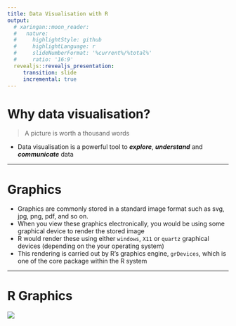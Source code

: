 ```yaml
---
title: Data Visualisation with R
output:
  # xaringan::moon_reader:
  #   nature:
  #     highlightStyle: github
  #     highlightLanguage: r
  #     slideNumberFormat: '%current%/%total%'
  #     ratio: '16:9'
  revealjs::revealjs_presentation:
     transition: slide
     incremental: true
---
```


# Why data visualisation?

<blockquote>
A picture is worth a thousand words
</blockquote>

* Data visualisation is a powerful tool to **_explore_**, **_understand_** and **_communicate_** data

--- 

# Graphics

* Graphics are commonly stored in a standard image format such as svg, jpg, png, pdf, and so on. 
* When you view these graphics electronically, you would be using some graphical device to render the stored image 
* R would render these using either `windows`, `X11` or `quartz` graphical devices (depending on the your operating system)
* This rendering is carried out by R's graphics engine, `grDevices`, which is one of the core package within the R system

--- 

# R Graphics

<img src="images/r-graphics-system.png">

